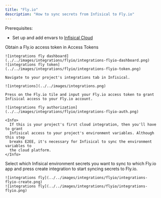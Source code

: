 ```yaml
---
title: "Fly.io"
description: "How to sync secrets from Infisical to Fly.io"
---
```


Prerequisites:

- Set up and add envars to [Infisical Cloud](https://app.infisical.com)

<Steps>
  <Step title="Authorize Infisical for Fly.io">
    Obtain a Fly.io access token in Access Tokens

    ![integrations fly dashboard](../../images/integrations/flyio/integrations-flyio-dashboard.png)
    ![integrations fly token](../../images/integrations/flyio/integrations-flyio-token.png)

    Navigate to your project's integrations tab in Infisical.

    ![integrations](../../images/integrations.png)

    Press on the Fly.io tile and input your Fly.io access token to grant Infisical access to your Fly.io account.

    ![integrations fly authorization](../../images/integrations/flyio/integrations-flyio-auth.png)

    <Info>
      If this is your project's first cloud integration, then you'll have to grant
      Infisical access to your project's environment variables. Although this step
      breaks E2EE, it's necessary for Infisical to sync the environment variables to
      the cloud platform.
    </Info>
  </Step>
  <Step title="Start integration">
    Select which Infisical environment secrets you want to sync to which Fly.io app and press create integration to start syncing secrets to Fly.io.

    ![integrations fly](../../images/integrations/flyio/integrations-flyio-create.png)
    ![integrations fly](../../images/integrations/flyio/integrations-flyio.png)
  </Step>
</Steps>